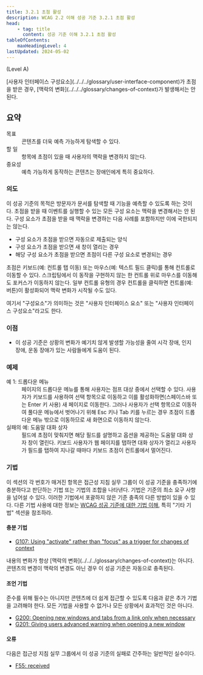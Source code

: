 ```yaml
---
title: 3.2.1 초점 활성
description: WCAG 2.2 이해 성공 기준 3.2.1 초점 활성
head:
    - tag: title
      content: 성공 기준 이해 3.2.1 초점 활성
tableOfContents:
    maxHeadingLevel: 4
lastUpdated: 2024-05-02
---
```



(Level A)

<Card title="성공 기준(SC)">
[사용자 인터페이스 구성요소](../../../glossary/user-interface-component)가 초점을 받은 경우, [맥락의 변화](../../../glossary/changes-of-context)가 발생해서는 안 된다.
</Card>

## 요약

<dl>
<dt>목표</dt>
<dd>콘텐츠를 더욱 예측 가능하게 탐색할 수 있다.</dd>
<dt>할 일</dt>
<dd>항목에 초점이 있을 때 사용자의 맥락을 변경하지 않는다.</dd>
<dt>중요성</dt>
<dd>예측 가능하게 동작하는 콘텐츠는 장애인에게 특히 중요하다.</dd>
</dl>

### 의도

이 성공 기준의 목적은 방문자가 문서를 탐색할 때 기능을 예측할 수 있도록 하는 것이다. 초점을 받을 때 이벤트를 실행할 수 있는 모든 구성 요소는 맥락을 변경해서는 안 된다. 구성 요소가 초점을 받을 때 맥락을 변경하는 다음 사례를 포함하지만 이에 국한되지는 않는다.

*   구성 요소가 초점을 받으면 자동으로 제출되는 양식
*   구성 요소가 초점을 받으면 새 창이 열리는 경우
*   해당 구성 요소가 초점을 받으면 초점이 다른 구성 요소로 변경되는 경우

초점은 키보드(예: 컨트롤 탭 이동) 또는 마우스(예: 텍스트 필드 클릭)를 통해 컨트롤로 이동할 수 있다. 스크립팅에서 이 동작을 구현하지 않는 한 컨트롤 위로 마우스를 이동해도 포커스가 이동하지 않는다. 일부 컨트롤 유형의 경우 컨트롤을 클릭하면 컨트롤(예: 버튼)이 활성화되어 맥락 변화가 시작될 수도 있다.

<Card title="참고">
여기서 "구성요소"가 의미하는 것은 "사용자 인터페이스 요소" 또는 "사용자 인터페이스 구성요소"라고도 한다.
</Card>

### 이점

*   이 성공 기준은 상황의 변화가 예기치 않게 발생할 가능성을 줄여 시각 장애, 인지 장애, 운동 장애가 있는 사람들에게 도움이 된다.

### 예제

<dl>
    <dt>예 1: 드롭다운 메뉴</dt>
    <dd>
        페이지의 드롭다운 메뉴를 통해 사용자는 점프 대상 중에서 선택할 수 있다. 사용자가 키보드를 사용하여 선택 항목으로 이동하고 이를 활성화하면(스페이스바 또는 Enter 키 사용) 새 페이지로 이동한다.
        그러나 사용자가 선택 항목으로 이동하여 풀다운 메뉴에서 벗어나기 위해 Esc 키나 Tab 키를 누르는 경우 초점이 드롭다운 메뉴 밖으로 이동하므로 새 화면으로 이동하지 않는다.
    </dd>
    <dt>실패의 예: 도움말 대화 상자</dt>
    <dd>
        필드에 초점이 맞춰지면 해당 필드를 설명하고 옵션을 제공하는 도움말 대화 상자 창이 열린다. 키보드 사용자가 웹 페이지를 탭하면 대화 상자가 열리고 사용자가 필드를 탭하여 지나갈 때마다 키보드 초점이
        컨트롤에서 멀어진다.
    </dd>
</dl>

### 기법

이 섹션의 각 번호가 매겨진 항목은 접근성 지침 실무 그룹이 이 성공 기준을 충족하기에 충분하다고 판단하는 기법 또는 기법의 조합을 나타낸다. 기법은 기준의 최소 요구 사항을 넘어설 수 있다. 이러한 기법에서 포괄하지 않은 기준 충족의 다른 방법이 있을 수 있다. 다른 기법 사용에 대한 정보는 [WCAG 성공 기준에 대한 기법 이해](../understanding-techniques), 특히 "기타 기법" 섹션을 참조하라.

#### 충분 기법

*   [G107: Using "activate" rather than "focus" as a trigger for changes of context](https://www.w3.org/WAI/WCAG22/Techniques/general/G107)

<Card title="참고">
내용의 변화가 항상 [맥락의 변화](../../../glossary/changes-of-context)는 아니다. 콘텐츠의 변경이 맥락의 변경도 아닌 경우 이 성공 기준은 자동으로 충족된다.
</Card>

#### 조언 기법

준수를 위해 필수는 아니지만 콘텐츠에 더 쉽게 접근할 수 있도록 다음과 같은 추가 기법을 고려해야 한다. 모든 기법을 사용할 수 없거나 모든 상황에서 효과적인 것은 아니다.

*   [G200: Opening new windows and tabs from a link only when necessary](https://www.w3.org/WAI/WCAG22/Techniques/general/G200)
*   [G201: Giving users advanced warning when opening a new window](https://www.w3.org/WAI/WCAG22/Techniques/general/G201)

#### 오류

다음은 접근성 지침 실무 그룹에서 이 성공 기준의 실패로 간주하는 일반적인 실수이다.

*   [F55: received](https://www.w3.org/WAI/WCAG22/Techniques/failures/F55)

